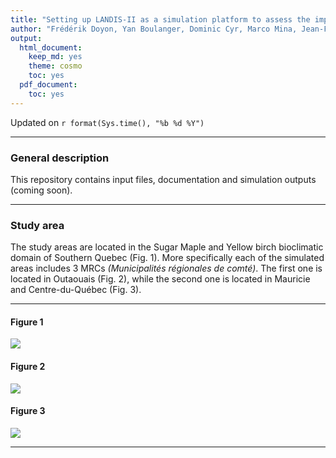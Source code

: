```yaml
---
title: "Setting up LANDIS-II as a simulation platform to assess the impact of firewood harvesting on carbon stocks in the temperate forest of Eastern Canada"
author: "Frédérik Doyon, Yan Boulanger, Dominic Cyr, Marco Mina, Jean-François Sénécal.\nRepository maintained by Dominic Cyr"
output:
  html_document:
    keep_md: yes
    theme: cosmo
    toc: yes
  pdf_document:
    toc: yes
---
```


Updated on `r format(Sys.time(), "%b %d %Y")`


-------


### General description

This repository contains input files, documentation and simulation outputs (coming soon).

-----------


### Study area

The study areas are located in the Sugar Maple and Yellow birch bioclimatic domain of Southern Quebec (Fig. 1). More specifically each of the simulated areas includes 3 MRCs _(Municipalités régionales de comté)_. The first one is located in Outaouais (Fig. 2), while the second one is located in  Mauricie and Centre-du-Québec (Fig. 3).

-----------  

#### Figure 1

![](figures/studyArea.png)
  
  
#### Figure 2

![](figures/initialBiomass_MRCOuta.png)


#### Figure 3

![](figures/initialBiomass_MRCCentre.png)

-----------


